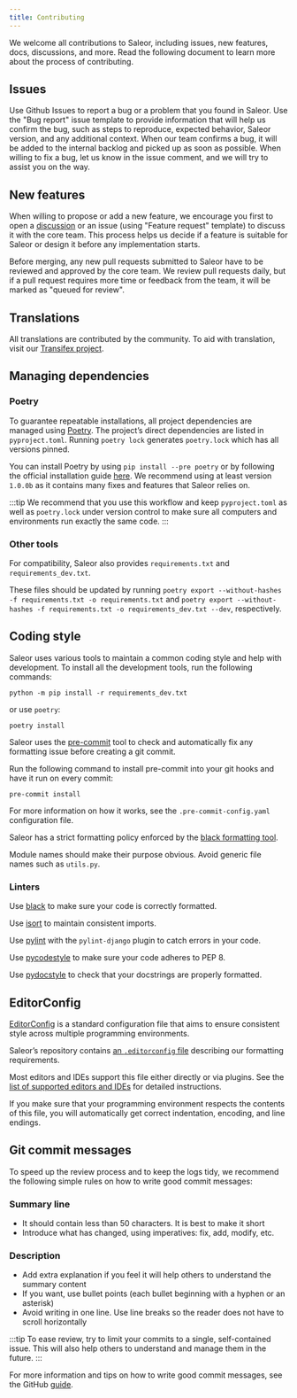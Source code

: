 ```yaml
---
title: Contributing
---
```


We welcome all contributions to Saleor, including issues, new features, docs, discussions, and more. Read the following document to learn more about the process of contributing.

## Issues

Use Github Issues to report a bug or a problem that you found in Saleor. Use the "Bug report" issue template to provide information that will help us confirm the bug, such as steps to reproduce, expected behavior, Saleor version, and any additional context. When our team confirms a bug, it will be added to the internal backlog and picked up as soon as possible. When willing to fix a bug, let us know in the issue comment, and we will try to assist you on the way.

## New features
When willing to propose or add a new feature, we encourage you first to open a [discussion](https://github.com/mirumee/saleor/discussions) or an issue (using "Feature request" template) to discuss it with the core team. This process helps us decide if a feature is suitable for Saleor or design it before any implementation starts.

Before merging, any new pull requests submitted to Saleor have to be reviewed and approved by the core team. We review pull requests daily, but if a pull request requires more time or feedback from the team, it will be marked as "queued for review".

## Translations

All translations are contributed by the community. To aid with translation, visit our [Transifex project](https://www.transifex.com/mirumee/saleor-1/).

## Managing dependencies

### Poetry

To guarantee repeatable installations, all project dependencies are managed using [Poetry](https://poetry.eustace.io/). The project’s direct dependencies are listed in `pyproject.toml`.
Running `poetry lock` generates `poetry.lock` which has all versions pinned.

You can install Poetry by using `pip install --pre poetry` or by following the official installation guide [here](https://github.com/sdispater/poetry#installation).
We recommend using at least version `1.0.0b` as it contains many fixes and features that Saleor relies on.

:::tip
We recommend that you use this workflow and keep `pyproject.toml` as well as `poetry.lock` under version control to make sure all computers and environments run exactly the same code.
:::

### Other tools

For compatibility, Saleor also provides `requirements.txt` and `requirements_dev.txt`.

These files should be updated by running `poetry export --without-hashes -f requirements.txt -o requirements.txt` and `poetry export --without-hashes -f requirements.txt -o requirements_dev.txt --dev`, respectively.

## Coding style

Saleor uses various tools to maintain a common coding style and help with development.
To install all the development tools, run the following commands:

```shell
python -m pip install -r requirements_dev.txt
```

or use `poetry`:

```shell
poetry install
```

Saleor uses the [pre-commit](https://pre-commit.com/#install) tool to check and automatically fix any formatting issue before creating a git commit.

Run the following command to install pre-commit into your git hooks and have it run on every commit:

```shell
pre-commit install
```

For more information on how it works, see the `.pre-commit-config.yaml` configuration file.

Saleor has a strict formatting policy enforced by the [black formatting tool](https://github.com/python/black).

Module names should make their purpose obvious. Avoid generic file names such as `utils.py`.

### Linters

Use [black](https://github.com/python/black/) to make sure your code is correctly formatted.

Use [isort](https://github.com/timothycrosley/isort) to maintain consistent imports.

Use [pylint](https://www.pylint.org/) with the `pylint-django` plugin to catch errors in your code.

Use [pycodestyle](http://pycodestyle.pycqa.org/en/latest/) to make sure your code adheres to PEP 8.

Use [pydocstyle](http://pydocstyle.pycqa.org/en/latest/) to check that your docstrings are properly formatted.

## EditorConfig

[EditorConfig](http://editorconfig.org/) is a standard configuration file that aims to ensure consistent style across multiple programming environments.

Saleor’s repository contains [an `.editorconfig` file](https://github.com/mirumee/saleor/blob/master/.editorconfig) describing our formatting requirements.

Most editors and IDEs support this file either directly or via plugins. See the [list of supported editors and IDEs](http://editorconfig.org/#download) for detailed instructions.

If you make sure that your programming environment respects the contents of this file, you will automatically get correct indentation, encoding, and line endings.

## Git commit messages

To speed up the review process and to keep the logs tidy, we recommend the following simple rules on how to write good commit messages:

### Summary line

- It should contain less than 50 characters. It is best to make it short
- Introduce what has changed, using imperatives: fix, add, modify, etc.

### Description

- Add extra explanation if you feel it will help others to understand the summary content
- If you want, use bullet points (each bullet beginning with a hyphen or an asterisk)
- Avoid writing in one line. Use line breaks so the reader does not have to scroll horizontally

:::tip
To ease review, try to limit your commits to a single, self-contained issue. This will also help others to understand and manage them in the future.
:::

For more information and tips on how to write good commit messages, see the GitHub [guide](https://github.com/erlang/otp/wiki/writing-good-commit-messages).
